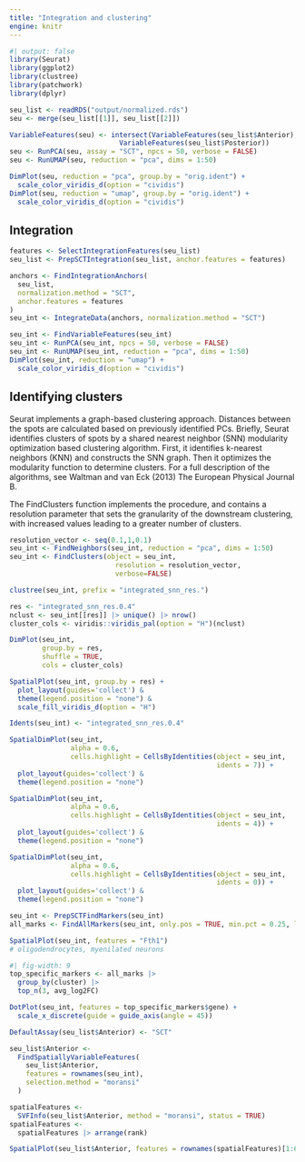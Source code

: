```yaml
---
title: "Integration and clustering"
engine: knitr
---
```



```r
#| output: false
library(Seurat)
library(ggplot2)
library(clustree)
library(patchwork)
library(dplyr)
```

```r
seu_list <- readRDS("output/normalized.rds")
seu <- merge(seu_list[[1]], seu_list[[2]])
```

```r
VariableFeatures(seu) <- intersect(VariableFeatures(seu_list$Anterior),
                           VariableFeatures(seu_list$Posterior))
seu <- RunPCA(seu, assay = "SCT", npcs = 50, verbose = FALSE)
seu <- RunUMAP(seu, reduction = "pca", dims = 1:50)
```

```r
DimPlot(seu, reduction = "pca", group.by = "orig.ident") + 
  scale_color_viridis_d(option = "cividis")
DimPlot(seu, reduction = "umap", group.by = "orig.ident") + 
  scale_color_viridis_d(option = "cividis")
```

## Integration

```r


features <- SelectIntegrationFeatures(seu_list)
seu_list <- PrepSCTIntegration(seu_list, anchor.features = features)

anchors <- FindIntegrationAnchors(
  seu_list,
  normalization.method = "SCT",
  anchor.features = features
)
seu_int <- IntegrateData(anchors, normalization.method = "SCT")
```

```r
seu_int <- FindVariableFeatures(seu_int)
seu_int <- RunPCA(seu_int, npcs = 50, verbose = FALSE)
seu_int <- RunUMAP(seu_int, reduction = "pca", dims = 1:50)
DimPlot(seu_int, reduction = "umap") + 
  scale_color_viridis_d(option = "cividis")
```




## Identifying clusters

Seurat implements a graph-based clustering approach. Distances between the spots are calculated based on
previously identified PCs. Briefly, Seurat identifies clusters of spots by a shared nearest neighbor (SNN)
modularity optimization based clustering algorithm. First, it identifies k-nearest neighbors (KNN) and constructs
the SNN graph. Then it optimizes the modularity function to determine clusters. For a full description of the
algorithms, see Waltman and van Eck (2013) The European Physical Journal B.

The FindClusters function implements the procedure, and contains a resolution parameter that sets the granularity
of the downstream clustering, with increased values leading to a greater number of clusters.

```r
resolution_vector <- seq(0.1,1,0.1)
seu_int <- FindNeighbors(seu_int, reduction = "pca", dims = 1:50)
seu_int <- FindClusters(object = seu_int,
                          resolution = resolution_vector,
                          verbose=FALSE)
```

```r
clustree(seu_int, prefix = "integrated_snn_res.")
```

```r

res <- "integrated_snn_res.0.4"
nclust <- seu_int[[res]] |> unique() |> nrow()
cluster_cols <- viridis::viridis_pal(option = "H")(nclust)

DimPlot(seu_int,
        group.by = res,
        shuffle = TRUE,
        cols = cluster_cols)

SpatialPlot(seu_int, group.by = res) + 
  plot_layout(guides='collect') &
  theme(legend.position = "none") &
  scale_fill_viridis_d(option = "H")
```

```r
Idents(seu_int) <- "integrated_snn_res.0.4"

SpatialDimPlot(seu_int, 
               alpha = 0.6,
               cells.highlight = CellsByIdentities(object = seu_int,
                                                   idents = 7)) + 
  plot_layout(guides='collect') &
  theme(legend.position = "none") 

SpatialDimPlot(seu_int, 
               alpha = 0.6,
               cells.highlight = CellsByIdentities(object = seu_int,
                                                   idents = 4)) + 
  plot_layout(guides='collect') &
  theme(legend.position = "none") 

SpatialDimPlot(seu_int, 
               alpha = 0.6,
               cells.highlight = CellsByIdentities(object = seu_int,
                                                   idents = 0)) + 
  plot_layout(guides='collect') &
  theme(legend.position = "none") 
```

```r
seu_int <- PrepSCTFindMarkers(seu_int)
all_marks <- FindAllMarkers(seu_int, only.pos = TRUE, min.pct = 0.25, logfc.threshold = 0.25)
```

```r
SpatialPlot(seu_int, features = "Fth1") 
# oligodendrocytes, myenilated neurons
```

```r
#| fig-width: 9
top_specific_markers <- all_marks |>
  group_by(cluster) |>
  top_n(3, avg_log2FC)

DotPlot(seu_int, features = top_specific_markers$gene) +
  scale_x_discrete(guide = guide_axis(angle = 45))
```


```r
DefaultAssay(seu_list$Anterior) <- "SCT"

seu_list$Anterior <-
  FindSpatiallyVariableFeatures(
    seu_list$Anterior,
    features = rownames(seu_int),
    selection.method = "moransi"
  )

spatialFeatures <-
  SVFInfo(seu_list$Anterior, method = "moransi", status = TRUE)
spatialFeatures <-
  spatialFeatures |> arrange(rank)

SpatialPlot(seu_list$Anterior, features = rownames(spatialFeatures)[1:6], ncol = 3, alpha = c(0.1, 1))
```

